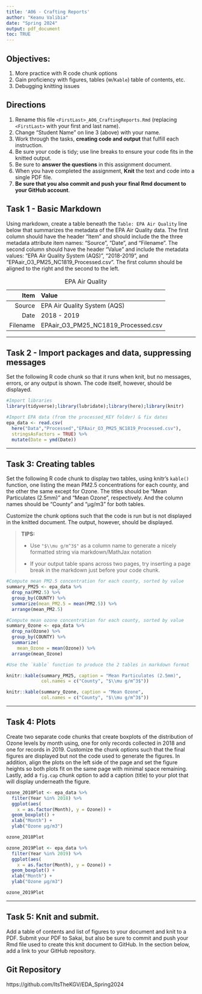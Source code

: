 ```yaml
---
title: 'A06 - Crafting Reports'
author: "Keanu Valibia" 
date: "Spring 2024"
output: pdf_document
toc: TRUE 
---
```


\listoftables

\listoffigures

## Objectives:

1.  More practice with R code chunk options
1.  Gain proficiency with figures, tables (w/`Kable`) table of contents, etc.
1.  Debugging knitting issues

## Directions

1.  Rename this file `<FirstLast>_A06_CraftingReports.Rmd` (replacing `<FirstLast>` with your first and last name).
1.  Change "Student Name" on line 3 (above) with your name.
1.  Work through the tasks, **creating code and output** that fulfill each instruction.
1.  Be sure your code is tidy; use line breaks to ensure your code fits in the knitted output.
1.  Be sure to **answer the questions** in this assignment document.
1.  When you have completed the assignment, **Knit** the text and code into a single PDF file.
1.  **Be sure that you also commit and push your final Rmd document to your GitHub account**.

## Task 1 - Basic Markdown

Using markdown, create a table beneath the `Table: EPA Air Quality` line below that summarizes the metadata of the EPA Air Quality data. The first column should have the header "Item" and should include the the three metadata attribute item names: "Source", "Date", and "Filename". The second column should have the header "Value" and include the metadata values: "EPA Air Quality System (AQS)", "2018-2019", and "EPAair_O3_PM25_NC1819_Processed.csv". The first column should be aligned to the right and the second to the left.

Table: EPA Air Quality

| Item     | Value                               |
| ---:     | :---                                |
| Source   | EPA Air Quality System (AQS)        |
| Date     | 2018 - 2019                         |
| Filename | EPAair_O3_PM25_NC1819_Processed.csv |

---

## Task 2 - Import packages and data, suppressing messages

Set the following R code chunk so that it runs when knit, but no messages, errors, or any output is shown. The code itself, however, should be displayed.

```r
#Import libraries
library(tidyverse);library(lubridate);library(here);library(knitr)

#Import EPA data (from the processed_KEY folder) & fix dates
epa_data <- read.csv(
  here("Data","Processed","EPAair_O3_PM25_NC1819_Processed.csv"),
  stringsAsFactors = TRUE) %>% 
  mutate(Date = ymd(Date))
```

---

## Task 3: Creating tables

Set the following R code chunk to display two tables, using knitr's `kable()` function, one listing the mean PM2.5 concentrations for each county, and the other the same except for Ozone. The titles should be "Mean Particulates (2.5mm)" and "Mean Ozone", respectively. And the column names should be "County" and "µg/m3" for both tables.

Customize the chunk options such that the code is run but is not displayed in the knitted document. The output, however, should be displayed.

> **TIPS:**
>
> -   Use `"$\\mu g/m^3$"` as a column name to generate a nicely formatted string via markdown/MathJax notation
>
> -   If your output table spans across two pages, try inserting a page break in the markdown just before your code chunk.

\newpage

```r
#Compute mean PM2.5 concentration for each county, sorted by value
summary_PM25 <- epa_data %>% 
  drop_na(PM2.5) %>% 
  group_by(COUNTY) %>% 
  summarize(mean_PM2.5 = mean(PM2.5)) %>% 
  arrange(mean_PM2.5)

#Compute mean ozone concentration for each county, sorted by value
summary_Ozone <- epa_data %>% 
  drop_na(Ozone) %>% 
  group_by(COUNTY) %>% 
  summarize(
    mean_Ozone = mean(Ozone)) %>% 
  arrange(mean_Ozone)

#Use the `kable` function to produce the 2 tables in markdown format

knitr::kable(summary_PM25, caption = "Mean Particulates (2.5mm)",
             col.names = c("County", "$\\mu g/m^3$"))

knitr::kable(summary_Ozone, caption = "Mean Ozone",
             col.names = c("County", "$\\mu g/m^3$"))
```

---

## Task 4: Plots

Create two separate code chunks that create boxplots of the distribution of Ozone levels by month using, one for only records collected in 2018 and one for records in 2019. Customize the chunk options such that the final figures are displayed but not the code used to generate the figures. In addition, align the plots on the left side of the page and set the figure heights so both plots fit on the same page with minimal space remaining. Lastly, add a `fig.cap` chunk option to add a caption (title) to your plot that will display underneath the figure.

```r

ozone_2018Plot <- epa_data %>%
  filter(Year %in% 2018) %>%
  ggplot(aes(
    x = as.factor(Month), y = Ozone)) +
  geom_boxplot() +
  xlab("Month") +
  ylab("Ozone µg/m3")

ozone_2018Plot

```

```r

ozone_2019Plot <- epa_data %>%
  filter(Year %in% 2019) %>%
  ggplot(aes(
    x = as.factor(Month), y = Ozone)) +
  geom_boxplot() +
  xlab("Month") +
  ylab("Ozone µg/m3")

ozone_2019Plot
```

---
\newpage

## Task 5: Knit and submit.
Add a table of contents and list of figures to your document and knit to a PDF. Submit your PDF to Sakai, but also be sure to commit and push your Rmd file used to create this knit document to GitHub. In the section below, add a link to your GitHub repository. 

## Git Repository

https://github.com/ItsTheKGV/EDA_Spring2024
